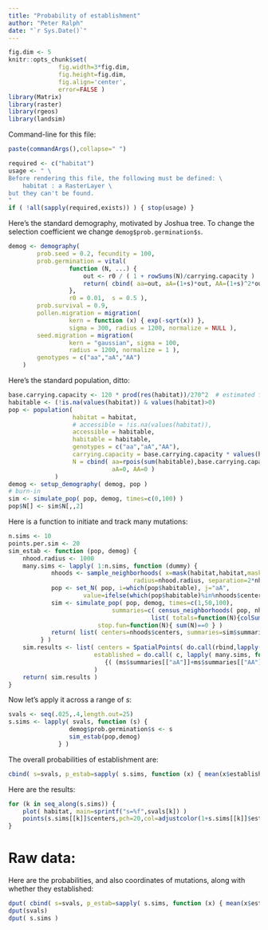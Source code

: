 ```yaml
---
title: "Probability of establishment"
author: "Peter Ralph"
date: "`r Sys.Date()`"
---
```


```r
fig.dim <- 5
knitr::opts_chunk$set(
              fig.width=3*fig.dim,
              fig.height=fig.dim,
              fig.align='center',
              error=FALSE )
library(Matrix)
library(raster)
library(rgeos)
library(landsim)
```

Command-line for this file:
```r
paste(commandArgs(),collapse=" ")
```

```r
required <- c("habitat")
usage <- " \
Before rendering this file, the following must be defined: \
    habitat : a RasterLayer \
but they can't be found.
"
if ( !all(sapply(required,exists)) ) { stop(usage) }
```

Here's the standard demography,
motivated by Joshua tree.
To change the selection coefficient we change `demog$prob.germination$s`.
```r
demog <- demography(
        prob.seed = 0.2, fecundity = 100,
        prob.germination = vital( 
                 function (N, ...) {
                     out <- r0 / ( 1 + rowSums(N)/carrying.capacity )
                     return( cbind( aa=out, aA=(1+s)*out, AA=(1+s)^2*out ) )
                 },
                 r0 = 0.01,  s = 0.5 ),
        prob.survival = 0.9,
        pollen.migration = migration(
                 kern = function (x) { exp(-sqrt(x)) },
                 sigma = 300, radius = 1200, normalize = NULL ),
        seed.migration = migration(
                 kern = "gaussian", sigma = 100,
                 radius = 1200, normalize = 1 ),
        genotypes = c("aa","aA","AA")
    )
```

Here's the standard population, ditto:
```r
base.carrying.capacity <- 120 * prod(res(habitat))/270^2  # estimated from google maps near desert queen mine
habitable <- (!is.na(values(habitat)) & values(habitat)>0)
pop <- population( 
                  habitat = habitat,
                  # accessible = !is.na(values(habitat)),
                  accessible = habitable,
                  habitable = habitable,
                  genotypes = c("aa","aA","AA"),
                  carrying.capacity = base.carrying.capacity * values(habitat)[habitable],
                  N = cbind( aa=rpois(sum(habitable),base.carrying.capacity),
                             aA=0, AA=0 )
             )
demog <- setup_demography( demog, pop )
# burn-in
sim <- simulate_pop( pop, demog, times=c(0,100) )
pop$N[] <- sim$N[,,2]
```

Here is a function to initiate and track many mutations:
```r
n.sims <- 10
points.per.sim <- 20
sim_estab <- function (pop, demog) {
    nhood.radius <- 1000
    many.sims <- lapply( 1:n.sims, function (dummy) {
            nhoods <- sample_neighborhoods( x=mask(habitat,habitat,maskvalue=0), n=points.per.sim, 
                                   radius=nhood.radius, separation=2*nhood.radius )
            pop <- set_N( pop, i=which(pop$habitable), j="aA", 
                     value=ifelse(which(pop$habitable)%in%nhoods$center.cells,1,0) )
            sim <- simulate_pop( pop, demog, times=c(1,50,100),
                             summaries=c( census_neighborhoods( pop, nhoods ),  
                                        list( totals=function(N){colSums(N)} ) ),
                         stop.fun=function(N){ sum(N)==0 } )
            return( list( centers=nhoods$centers, summaries=sim$summaries ) )
         } )
    sim.results <- list( centers = SpatialPoints( do.call(rbind,lapply(lapply(many.sims,"[[","centers"),coordinates)) ),
                        established = do.call( c, lapply( many.sims, function (ms)
                           {( (ms$summaries[["aA"]]+ms$summaries[["AA"]])[nrow(ms$summaries[["aA"]]),] > 0 )} ) )
                        )
    return( sim.results )
}
```

Now let's apply it across a range of $s$:
```r
svals <- seq(.025,.4,length.out=25)
s.sims <- lapply( svals, function (s) {
                 demog$prob.germination$s <- s
                 sim_estab(pop,demog)
              } )
```

The overall probabilities of establishment are:
```r
cbind( s=svals, p_estab=sapply( s.sims, function (x) { mean(x$established) } ) )
```

Here are the results:
```r
for (k in seq_along(s.sims)) {
    plot( habitat, main=sprintf("s=%f",svals[k]) )
    points(s.sims[[k]]$centers,pch=20,col=adjustcolor(1+s.sims[[k]]$established,0.5))
}
```




# Raw data:

Here are the probabilities, and also
coordinates of mutations, along with whether they established:
```r
dput( cbind( s=svals, p_estab=sapply( s.sims, function (x) { mean(x$established) } ) ) )
dput(svals)
dput( s.sims )
```


